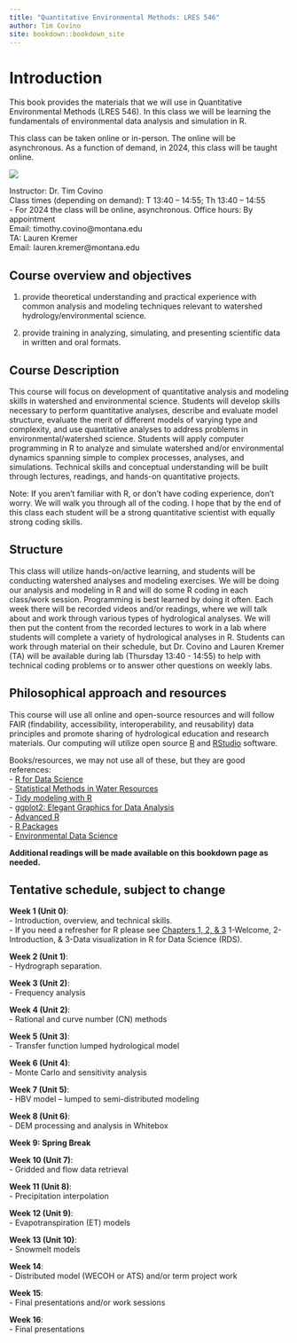```yaml
--- 
title: "Quantitative Environmental Methods: LRES 546"
author: Tim Covino
site: bookdown::bookdown_site
---
```

# Introduction

This book provides the materials that we will use in Quantitative Environmental Methods (LRES 546). In this class we will be learning the fundamentals of environmental data analysis and simulation in R. 

This class can be taken online or in-person. The online will be asynchronous. As a function of demand, in 2024, this class will be taught online.

![](images/east_river.png)

Instructor: Dr. Tim Covino\
Class times (depending on demand): T 13:40 – 14:55; Th 13:40 – 14:55\
- For 2024 the class will be online, asynchronous. 
Office hours: By appointment\
Email: timothy.covino@montana.edu\
TA: Lauren Kremer\
Email: lauren.kremer@montana.edu\

## Course overview and objectives 

(1) provide theoretical understanding and practical experience with common analysis and modeling techniques relevant to watershed hydrology/environmental science. 

(2) provide training in analyzing, simulating, and presenting scientific data in written and oral formats.

## Course Description 

This course will focus on development of quantitative analysis and modeling skills in watershed and environmental science. Students will develop skills necessary to perform quantitative analyses, describe and evaluate model structure, evaluate the merit of different models of varying type and complexity, and use quantitative analyses to address problems in environmental/watershed science. Students will apply computer programming in R to analyze and simulate watershed and/or environmental dynamics spanning simple to complex processes, analyses, and simulations. Technical skills and conceptual understanding will be built through lectures, readings, and hands-on quantitative projects.

Note: If you aren't familiar with R, or don't have coding experience, don't worry. We will walk you through all of the coding. I hope that by the end of this class each student will be a strong quantitative scientist with equally strong coding skills. 

## Structure

This class will utilize hands-on/active learning, and students will be conducting watershed analyses and modeling exercises. We will be doing our analysis and modeling in R and will do some R coding in each class/work session. Programming is best learned by doing it often. Each week there will be recorded videos and/or readings, where we will talk about and work through various types of hydrological analyses. We will then put the content from the recorded lectures to work in a lab where students will complete a variety of hydrological analyses in R. Students can work through material on their schedule, but Dr. Covino and Lauren Kremer (TA) will be available during lab (Thursday 13:40 - 14:55) to help with technical coding problems or to answer other questions on weekly labs. 

## Philosophical approach and resources

This course will use all online and open-source resources and will follow FAIR (findability, accessibility, interoperability, and reusability) data principles and promote sharing of hydrological education and research materials. Our computing will utilize open source [R](https://cran.rstudio.com/){target="_blank"} and [RStudio](https://posit.co/download/rstudio-desktop/){target="_blank"} software. 

Books/resources, we may not use all of these, but they are good references:<br> 
- [R for Data Science](https://r4ds.hadley.nz/){target="_blank"}\
- [Statistical Methods in Water Resources](https://pubs.usgs.gov/tm/04/a03/tm4a3.pdf){target="_blank"}<br>
- [Tidy modeling with R](https://www.tmwr.org/#hello-world){target="_blank"}\
- [ggplot2: Elegant Graphics for Data Analysis](https://ggplot2-book.org/){target="_blank"}\
- [Advanced R](https://adv-r.hadley.nz/){target="_blank"}\
- [R Packages](https://r-pkgs.org/){target="_blank"}<br>
- [Environmental Data Science](https://bookdown.org/igisc/EnvDataSci/){target="_blank"}

**Additional readings will be made available on this bookdown page as needed.**
 
## Tentative schedule, subject to change

**Week 1 (Unit 0)**: <br> 
- Introduction, overview, and technical skills.\
- If you need a refresher for R please see [Chapters 1, 2, & 3](https://r4ds.hadley.nz/data-visualize){target="_blank"} 1-Welcome, 2-Introduction, & 3-Data visualization in R for Data Science (RDS).

**Week 2 (Unit 1)**: <br>
- Hydrograph separation. <br>

**Week 3 (Unit 2)**: <br>
- Frequency analysis <br>
  
**Week 4 (Unit 2)**: <br>
- Rational and curve number (CN) methods <br>

**Week 5 (Unit 3)**: <br> 
- Transfer function lumped hydrological model 

**Week 6 (Unit 4)**: <br>
- Monte Carlo and sensitivity analysis

**Week 7 (Unit 5)**: <br>
- HBV model – lumped to semi-distributed modeling <br>

**Week 8 (Unit 6)**: <br>
- DEM processing and analysis in Whitebox 

**Week 9: Spring Break** <br>

**Week 10 (Unit 7)**: <br>
- Gridded and flow data retrieval 

**Week 11 (Unit 8)**: <br>
- Precipitation interpolation <br>

**Week 12 (Unit 9)**: <br>
- Evapotranspiration (ET) models 

**Week 13 (Unit 10)**: <br>
- Snowmelt models

**Week 14**: <br>
- Distributed model (WECOH or ATS) and/or term project work

**Week 15**: <br>
- Final presentations and/or work sessions

**Week 16**: <br>
- Final presentations




